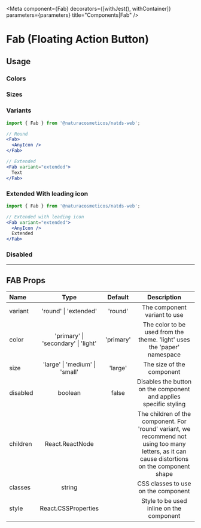 


<Meta component={Fab} decorators={[withJest(), withContainer]} parameters={parameters} title="Components|Fab" />

# Fab (Floating Action Button)

## Usage

### Colors

<Preview>
  <Story name="Fab colors">
    <ComponentWithLabel componentList={colors} />
  </Story>
</Preview>

### Sizes

<Preview>
  <Story name="Fab sizes">
    <ComponentWithLabel componentList={sizes} />
  </Story>
</Preview>

### Variants

<Preview>
  <Story name="Fab variants">
    <ComponentWithLabel componentList={variants} />
  </Story>
</Preview>


```jsx
import { Fab } from '@naturacosmeticos/natds-web';

// Round
<Fab>
  <AnyIcon />
</Fab>

// Extended
<Fab variant="extended">
  Text
</Fab>
```

### Extended With leading icon

<Preview>
  <Story name="Fab extended with leading icon">
    <ComponentWithLabel componentList={leadingIcon} />
  </Story>
</Preview>

```jsx
import { Fab } from '@naturacosmeticos/natds-web';

// Extended with leading icon
<Fab variant="extended">
  <AnyIcon />
  Extended
</Fab>
```

### Disabled

<Preview>
  <Story name="Fab disabled">
    <ComponentWithLabel componentList={disabled} />
  </Story>
</Preview>

---

## FAB Props

| Name     |                Type                 |  Default  |                                                                   Description                                                                   |
| :------- | :---------------------------------: | :-------: | :---------------------------------------------------------------------------------------------------------------------------------------------: |
| variant  |        'round' \| 'extended'        |  'round'  |                                                          The component variant to use                                                           |
| color    | 'primary' \| 'secondary' \| 'light' | 'primary' |                                     The color to be used from the theme. 'light' uses the 'paper' namespace                                     |
| size     |   'large' \| 'medium' \| 'small'    |  'large'  |                                                            The size of the component                                                            |
| disabled |               boolean               |   false   |                                        Disables the button on the component and applies specific styling                                        |
| children |           React.ReactNode           |           | The children of the component. For 'round' variant, we recommend not using too many letters, as it can cause distortions on the component shape |
| classes  |               string                |           |                                                       CSS classes to use on the component                                                       |
| style    |         React.CSSProperties         |           |                                                    Style to be used inline on the component                                                     |
